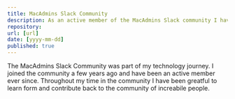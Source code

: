 ```yaml
---
title: MacAdmins Slack Community 
description: As an active member of the MacAdmins Slack community I have contributed to the community in a number of ways.
repository: 
url: [url]
date: [yyyy-mm-dd]
published: true
---
```


The MacAdmins Slack Community was part of my technology journey. I joined the community a few years ago and have been an active member ever since. Throughout my time in the community I have been greatful to learn form and contribute back to the community of increabile people. 
